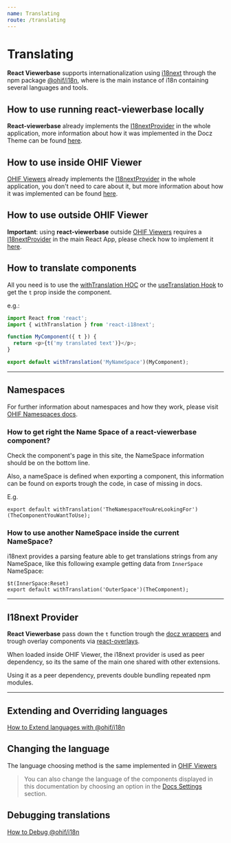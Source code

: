 ```yaml
---
name: Translating
route: /translating
---
```


# Translating

**React Viewerbase** supports internationalization using
[i18next](https://www.i18next.com/) through the npm package
[@ohif/i18n](https://www.npmjs.com/package/@ohif/i18n), where is the main
instance of i18n containing several languages and tools.

## How to use running react-viewerbase locally

**React-viewerbase** already implements the
[I18nextProvider](https://react.i18next.com/latest/i18nextprovider) in the whole
application, more information about how it was implemented in the Docz Theme can
be found [here](#i18next-provider).

## How to use **inside** OHIF Viewer

[OHIF Viewers](https://github.com/OHIF/Viewers) already implements the
[I18nextProvider](https://react.i18next.com/latest/i18nextprovider) in the whole
application, you don't need to care about it, but more information about how it
was implemented can be found
[here](https://docs.ohif.org/essentials/translating.html).

## How to use **outside** OHIF Viewer

**Important**: using **react-viewerbase** outside
[OHIF Viewers](https://github.com/OHIF/Viewers) requires a
[I18nextProvider](https://react.i18next.com/latest/i18nextprovider) in the main
React App, please check how to implement it
[here](https://docs.ohif.org/essentials/translating.html#using-outside-of-ohif-viewer).

## How to translate components

All you need is to use the
[withTranslation HOC](https://react.i18next.com/latest/withtranslation-hoc) or
the [useTranslation Hook](https://react.i18next.com/latest/usetranslation-hook)
to get the `t` prop inside the component.

e.g.:

```js
import React from 'react';
import { withTranslation } from 'react-i18next';

function MyComponent({ t }) {
  return <p>{t('my translated text')}</p>;
}

export default withTranslation('MyNameSpace')(MyComponent);
```

---

## Namespaces

For further information about namespaces and how they work, please visit
[OHIF Namespaces docs](https://docs.ohif.org/essentials/translating.html#namespaces).

### How to get right the Name Space of a react-viewerbase component?

Check the component's page in this site, the NameSpace information should be on
the bottom line.

Also, a nameSpace is defined when exporting a component, this information can be
found on exports trough the code, in case of missing in docs.

E.g.

```
export default withTranslation('TheNamespaceYouAreLookingFor')(TheComponentYouWantToUse);
```

### How to use another NameSpace inside the current NameSpace?

i18next provides a parsing feature able to get translations strings from any
NameSpace, like this following example getting data from `InnerSpace` NameSpace:

```
$t(InnerSpace:Reset)
export default withTranslation('OuterSpace')(TheComponent);
```

---

## I18next Provider

**React Viewerbase** pass down the `t` function trough the
[docz wrappers](https://www.docz.site/docs/project-configuration#wrapper) and
trough overlay components via
[react-overlays](https://github.com/OHIF/react-viewerbase/blob/master/src/components/overlayTrigger/Overlay.js).

When loaded inside OHIF Viewer, the i18next provider is used as peer dependency,
so its the same of the main one shared with other extensions.

Using it as a peer dependency, prevents double bundling repeated npm modules.

---

## Extending and Overriding languages

[How to Extend languages with @ohif/i18n](https://docs.ohif.org/essentials/translating.html#extending-languages-in-ohifi18n)

## Changing the language

The language choosing method is the same implemented in
[OHIF Viewers](https://docs.ohif.org/essentials/translating.html#changing-the-language)

> You can also change the language of the components displayed in this
> documentation by choosing an option in the
> [Docs Settings](https://docs.ohif.org/docs-settings) section.

## Debugging translations

[How to Debug @ohif/i18n](https://docs.ohif.org/essentials/translating.html#debugging-translations)
